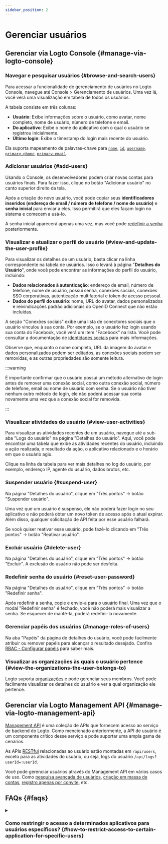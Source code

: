 ```yaml
---
sidebar_position: 2
---
```


# Gerenciar usuários

## Gerenciar via Logto Console \{#manage-via-logto-console}

### Navegar e pesquisar usuários \{#browse-and-search-users}

Para acessar a funcionalidade de gerenciamento de usuários no Logto Console, navegue até <CloudLink to="/users">Console > Gerenciamento de usuários</CloudLink>. Uma vez lá, você verá uma visualização em tabela de todos os usuários.

A tabela consiste em três colunas:

- **Usuário**: Exibe informações sobre o usuário, como avatar, nome completo, nome de usuário, número de telefone e email.
- **Do aplicativo**: Exibe o nome do aplicativo com o qual o usuário se registrou inicialmente.
- **Último login**: Exibe o timestamp do login mais recente do usuário.

Ela suporta mapeamento de palavras-chave para [`name`](/user-management/user-data#name), [`id`](/user-management/user-data#id), [`username`](/user-management/user-data#username), [`primary-phone`](/user-management/user-data#primary_phone), [`primary-email`](/user-management/user-data#primary_email).

### Adicionar usuários \{#add-users}

Usando o Console, os desenvolvedores podem criar novas contas para usuários finais. Para fazer isso, clique no botão "Adicionar usuário" no canto superior direito da tela.

Após a criação do novo usuário, você pode copiar seus **identificadores inseridos (endereço de email / número de telefone / nome de usuário)** e **senha inicial** para enviar a eles. Isso permitirá que eles façam login no sistema e comecem a usá-lo.

A senha inicial aparecerá apenas uma vez, mas você pode [redefinir a senha](/end-user-flows/sign-up-and-sign-in/reset-password) posteriormente.

### Visualizar e atualizar o perfil do usuário \{#view-and-update-the-user-profile}

Para visualizar os detalhes de um usuário, basta clicar na linha correspondente na tabela de usuários. Isso o levará à página "**Detalhes do Usuário**", onde você pode encontrar as informações do perfil do usuário, incluindo:

- **Dados relacionados à autenticação**: endereço de email, número de telefone, nome de usuário, possui senha, conexões sociais, conexões SSO corporativas, autenticação multifatorial e token de acesso pessoal.
- **Dados do perfil do usuário**: nome, URL do avatar, dados personalizados e reivindicações padrão adicionais do OpenID Connect que não estão incluídas.

A seção "Conexões sociais" exibe uma lista de conectores sociais que o usuário vinculou à sua conta. Por exemplo, se o usuário fez login usando sua conta do Facebook, você verá um item "Facebook" na lista. Você pode consultar a documentação de [identidades sociais](/user-management/user-data/#social-identities) para mais informações.

Observe que, enquanto o nome completo, URL da imagem do avatar e dados personalizados podem ser editados, as conexões sociais podem ser removidas, e as outras propriedades são somente leitura.

:::warning

É importante confirmar que o usuário possui um método alternativo de login antes de remover uma conexão social, como outra conexão social, número de telefone, email ou nome de usuário com senha. Se o usuário não tiver nenhum outro método de login, ele não poderá acessar sua conta novamente uma vez que a conexão social for removida.

:::

### Visualizar atividades do usuário \{#view-user-activities}

Para visualizar as atividades recentes de um usuário, navegue até a sub-aba "Logs do usuário" na página "Detalhes do usuário". Aqui, você pode encontrar uma tabela que exibe as atividades recentes do usuário, incluindo a ação realizada, o resultado da ação, o aplicativo relacionado e o horário em que o usuário agiu.

Clique na linha da tabela para ver mais detalhes no log do usuário, por exemplo, endereço IP, agente do usuário, dados brutos, etc.

### Suspender usuário \{#suspend-user}

Na página "Detalhes do usuário", clique em "Três pontos" -> botão "Suspender usuário".

Uma vez que um usuário é suspenso, ele não poderá fazer login no seu aplicativo e não poderá obter um novo token de acesso após o atual expirar. Além disso, qualquer solicitação de API feita por esse usuário falhará.

Se você quiser reativar esse usuário, pode fazê-lo clicando em "Três pontos" -> botão "Reativar usuário".

### Excluir usuário \{#delete-user}

Na página "Detalhes do usuário", clique em "Três pontos" -> botão "Excluir". A exclusão do usuário não pode ser desfeita.

### Redefinir senha do usuário \{#reset-user-password}

Na página "Detalhes do usuário", clique em "Três pontos" -> botão "Redefinir senha".

Após redefinir a senha, copie e envie-a para o usuário final. Uma vez que o modal "Redefinir senha" é fechado, você não poderá mais visualizar a senha. Se esquecer de mantê-la, poderá redefini-la novamente.

### Gerenciar papéis dos usuários \{#manage-roles-of-users}

Na aba "Papéis" da página de detalhes do usuário, você pode facilmente atribuir ou remover papéis para alcançar o resultado desejado. Confira [RBAC - Configurar papéis](/authorization/role-based-access-control/configure-roles) para saber mais.

### Visualizar as organizações às quais o usuário pertence \{#view-the-organizations-the-user-belongs-to}

Logto suporta [organizações](/organizations/organization-management) e pode gerenciar seus membros. Você pode facilmente visualizar os detalhes do usuário e ver a qual organização ele pertence.

## Gerenciar via Logto Management API \{#manage-via-logto-management-api}

[Management API](/concepts/core-service/#management-api) é uma coleção de APIs que fornecem acesso ao serviço de backend do Logto. Como mencionado anteriormente, a API de usuário é um componente crítico desse serviço e pode suportar uma ampla gama de cenários.

As APIs [RESTful](https://en.wikipedia.org/wiki/Representational_state_transfer) relacionadas ao usuário estão montadas em `/api/users`, exceto para as atividades do usuário, ou seja, logs do usuário `/api/logs?userId=:userId`.

Você pode gerenciar usuários através do Management API em vários casos de uso. Como [pesquisa avançada de usuários](/user-management/advanced-user-search), [criação em massa de contas](https://openapi.logto.io/operation/operation-createuser), [registro apenas por convite](/end-user-flows/sign-up-and-sign-in/disable-user-registration), etc.

## FAQs \{#faqs}

<details>

<summary>

### Como restringir o acesso a determinados aplicativos para usuários específicos? \{#how-to-restrict-access-to-certain-application-for-specific-users}

</summary>

Devido à natureza do [Omni-sign-in](https://logto.io/products/omni-sign-in) do Logto, ele não é projetado para restringir o acesso do usuário a determinados aplicativos antes da autenticação.
No entanto, você ainda pode projetar papéis e permissões específicos para o usuário do aplicativo para proteger seus recursos de API e validar permissões no acesso à API após o login bem-sucedido do usuário.
Consulte Autorização: [Controle de acesso baseado em papel (RBAC)](/authorization/role-based-access-control) para mais informações.

</details>

